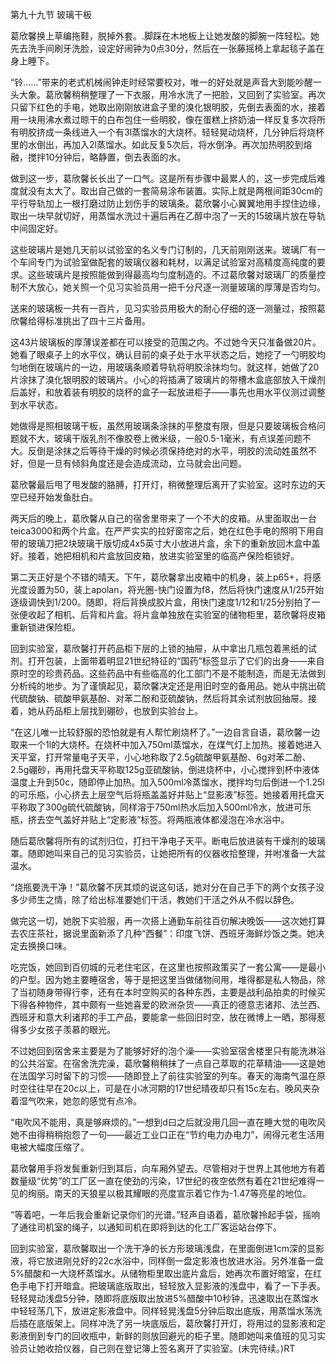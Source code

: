 

第九十九节 玻璃干板

葛欣馨换上草编拖鞋，脱掉外套。.脚踩在木地板上让她发酸的脚腕一阵轻松。她先去洗手间刷牙洗脸，设定好闹钟为0点30分，然后在一张藤摇椅上拿起毯子盖在身上睡下。

“铃……”带来的老式机械闹钟走时经常要校对，唯一的好处就是声音大到能吵醒一头大象。葛欣馨稍稍整理了一下衣服，用冷水洗了一把脸，又回到了实验室。再次只留下红色的手电，她取出刚刚放进盒子里的溴化银明胶，先倒去表面的水，接着用一块用沸水煮过晾干的白布包住一些明胶，像在蛋糕上挤奶油一样反复多次将所有明胶挤成一条线进入一个有3l蒸馏水的大烧杯。轻轻晃动烧杯，几分钟后将烧杯里的水倒出，再加入2l蒸馏水。如此反复5次后，将水倒净。再次加热明胶到熔融，搅拌10分钟后，略静置，倒去表面的水。

做到这一步，葛欣馨长长出了一口气。这是所有步骤中最累人的，这一步完成后难度就没有太大了。取出自己做的一套简易涂布装置。实际上就是两根间距30cm的平行导轨加上一根打磨过防止划伤手的玻璃条。葛欣馨小心翼翼地用手捏住边缘，取出一块早就切好，用蒸馏水洗过十遍后再在乙醇中泡了一天的15玻璃片放在导轨中间固定好。

这些玻璃片是她几天前以试验室的名义专门订制的，几天前刚刚送来。玻璃厂有一个车间专门为试验室做配套的玻璃仪器和耗材，以满足试验室对高精度高纯度的要求。这些玻璃片是按照能做到得最高均匀度制造的。不过葛欣馨对玻璃厂的质量控制不大放心，她关照一个见习实验员用一把千分尺逐一测量玻璃的厚薄是否均匀。

送来的玻璃板一共有一百片，见习实验员用极大的耐心仔细的逐一测量过，按照葛欣馨给得标准挑出了四十三片备用。

这43片玻璃板的厚薄误差都在可以接受的范围之内。不过她今天只准备做20片。她看了眼桌子上的水平仪，确认目前的桌子处于水平状态之后，她挖了一勺明胶均匀地倒在玻璃片的一边，用玻璃条顺着导轨将明胶涂抹均匀。就这样，她做了20片涂抹了溴化银明胶的玻璃片。小心的将插满了玻璃片的带槽木盒底部放入干燥剂后盖好，和放着装有明胶的烧杯的盒子一起放进柜子――事先也用水平仪测过调整到水平状态。

她做得是照相玻璃干板，虽然用玻璃条涂抹的平整度有限，但是只要玻璃板合格问题就不大，玻璃干版乳剂不像胶卷上微米级，一般0.5-1毫米，有点误差问题不大。反倒是涂抹之后等待干燥的时候必须保持绝对的水平，明胶的流动姓虽然不好，但是一旦有倾斜角度还是会造成流动，立马就会出问题。

葛欣馨最后甩了甩发酸的胳膊，打开灯，稍微整理后离开了实验室。这时东边的天空已经开始发鱼肚白。

两天后的晚上，葛欣馨从自己的宿舍里带来了一个不大的皮箱。从里面取出一台teica3000和两个片盒。在严严实实的拉好窗帘之后，她在红色手电的照明下用自带的玻璃刀把2块玻璃干版切成4x5英寸大小放进片盒，余下的重新放回木盒中盖好。接着，她把相机和片盒放回皮箱，放进实验室里的临高产保险柜锁好。

第二天正好是个不错的晴天。下午，葛欣馨拿出皮箱中的机身，装上p65+，将感光度设置为50，装上apolan，将光圈-快门设置为f8，然后将快门速度从1/25开始逐级调快到1/200。随即，将后背换成胶片盒，用快门速度1/12和1/25分别拍了一张便收起了相机、后背和片盒。将片盒单独放在实验室的储物柜里，葛欣馨将皮箱重新锁进保险柜。

回到实验室，葛欣馨打开药品柜下层的上锁的抽屉，从中拿出几瓶包着黑纸的试剂。打开包装，上面带着明显21世纪特征的“国药”标签显示了它们的出身――来自原时空的珍贵药品。这些药品中有些临高的化工部门不是不能制造，而是无法做到分析纯的地步。为了谨慎起见，葛欣馨决定还是用旧时空的备用品。她从中挑出硫代硫酸钠、硫酸甲氨基酚、对苯二酚和亚硫酸钠，然后将其余试剂放回抽屉。接着，她从药品柜上层找到硼砂，也放到实验台上。

“在这儿唯一比较舒服的恐怕就是有人帮忙刷烧杯了。”一边自言自语，葛欣馨一边取来一个1l的大烧杯。在烧杯中加入750ml蒸馏水，在煤气灯上加热。接着她进入天平室，打开常量电子天平，小心地称取了2.5g硫酸甲氨基酚、6g对苯二酚、2.5g硼砂，再用托盘天平称取125g亚硫酸钠，倒进烧杯中，小心搅拌到杯中液体温度上升到50c，随即停止加热。加入500ml冷蒸馏水，搅拌均匀后倒进一个1.25l的可乐瓶，小心挤去上层空气后将瓶盖盖好并贴上“显影液”标签。她接着用托盘天平称取了300g硫代硫酸钠，同样溶于750ml热水后加入500ml冷水，放进可乐瓶，挤去空气盖好并贴上“定影液”标签。将两瓶液体都浸泡在冷水浴中。

随后葛欣馨将所有的试剂归位，打扫干净电子天平。断电后放进装有干燥剂的玻璃罩。随即她叫来自己的见习实验员，让她把所有的仪器收拾整理，并咐准备一大盆温水。

“烧瓶要洗干净！”葛欣馨不厌其烦的说这句话，她对分在自己手下的两个女孩子没多少师生之情，除了给出标准要她们干活，教她们干活之外从不假以辞色。

做完这一切，她脱下实验服，再一次搭上通勤车前往百仞解决晚饭――这次她打算去农庄茶社，据说里面新添了几种“西餐”：印度飞饼、西班牙海鲜炒饭之类。她决定去换换口味。

吃完饭，她回到百仞城的元老住宅区，在这里也按照政策买了一套公寓――是最小的户型。因为她主要睡宿舍，等于是把这里当做储物间用，堆得都是私人物品，除了当初随身带得行李，还有在本时空购买的各种东西，主要是战利品拍卖的时候买下得各种物件，其中颇有一些她喜爱的欧洲杂货――真正的德意志诸邦、法兰西、西班牙和意大利诸邦的手工产品，要能拿一些回旧时空，放在微博上一晒，那得惹得多少女孩子羡慕的眼光。

不过她回到宿舍来主要是为了能够好好的泡个澡――实验室宿舍楼里只有能洗淋浴的公共浴室。在宿舍洗完澡，葛欣馨稍稍抹了一点自己萃取的花草精油――这是她在法国学习时留下的习惯――随即登上了前往实验室的列车。春天的海南气温在原时空往往早在20c以上，可是在小冰河期的17世纪晴夜却只有15c左右。晚风夹杂着湿气吹来，她忽的感觉有点冷。

“电吹风不能用，真是够麻烦的。”一想到d曰之后就没用几回一直在睡大觉的电吹风她不由得稍稍抱怨了一句――最近工业口正在“节约电力办电力”，闹得元老生活用电被大幅度压缩了。

葛欣馨用手将发鬓重新归到耳后，向车厢外望去。尽管相对于世界上其他地方有着数量级“优势”的工厂区一直在使劲的污染，17世纪的夜空依然有着在21世纪难得一见的绚丽。南天的天狼星以极其耀眼的亮度宣示着它作为-1.47等亮星的地位。

“等着吧，一年后我会重新记录你们的光谱。”轻声自语着，葛欣馨拎起手袋，摇响了通往司机室的绳子，以通知司机在即将到达的化工厂客运站台停下。

回到实验室，葛欣馨取出一个洗干净的长方形玻璃浅盘，在里面倒进1cm深的显影液，将它放进刚兑好的22c水浴中，同样倒一盘定影液也放进水浴。另外准备一盘5%醋酸和一大烧杯蒸馏水。从储物柜里取出底片盒后，她再次布置好暗室，在红色手电下打开暗盒。把玻璃底版取出，轻轻放入显影液的浅盘中，看了一下手表。轻轻晃动浅盘5分钟，随即将底版取出放进5%醋酸中10秒钟，迅速取出在蒸馏水中轻轻荡几下，放进定影液盘中。同样轻晃浅盘5分钟后取出底版，用蒸馏水荡洗后插在底版架上。同样冲洗了另一块底版后，葛欣馨打开灯，将用过的显影液和定影液倒到专门的回收瓶中，新鲜的则放回避光的柜子里。随即她叫来值班的见习实验员让她收拾仪器，自己则在登记簿上签名离开了实验室。(未完待续。)RT

